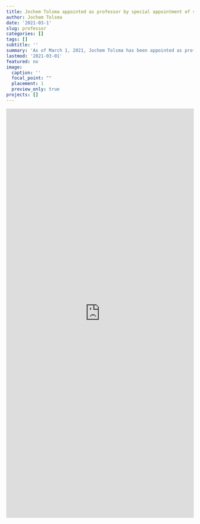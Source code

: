 ```yaml
---
title: Jochem Tolsma appointed as professor by special appointment of social divisions between groups.
author: Jochem Tolsma
date: '2021-03-1'
slug: professor
categories: []
tags: []
subtitle: ''
summary: 'As of March 1, 2021, Jochem Tolsma has been appointed as professor by special appointment of Social Divisions between Groups in the Department of Sociology at the University of Groningen. The chair is supported by the James Coleman Association.'
lastmod: '2021-03-01'
featured: no
image: 
  caption: ''
  focal_point: ""
  placement: 1
  preview_only: true
projects: []
---
```


<iframe width="100%" height="1100" src="https://www.rug.nl/gmw/news/jochem-tolsma-appointed-as-professor-by-special-appointment-of-social-divisions-between-groups?lang=en" title="RUG news: Jochem Tolsma appointed as professor by special appointment of social divisions between groups" frameborder="0" allow="accelerometer; autoplay; clipboard-write; encrypted-media; gyroscope; picture-in-picture" allowfullscreen=TRUE></iframe>




